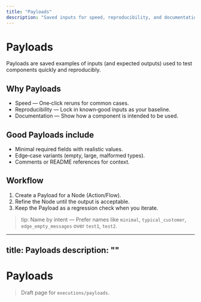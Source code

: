 ```yaml
---
title: "Payloads"
description: "Saved inputs for speed, reproducibility, and documentation"
---
```


# Payloads

Payloads are saved examples of inputs (and expected outputs) used to test components quickly and reproducibly.

## Why Payloads
- Speed — One‑click reruns for common cases.
- Reproducibility — Lock in known‑good inputs as your baseline.
- Documentation — Show how a component is intended to be used.

## Good Payloads include
- Minimal required fields with realistic values.
- Edge‑case variants (empty, large, malformed types).
- Comments or README references for context.

## Workflow
1. Create a Payload for a Node (Action/Flow).
2. Refine the Node until the output is acceptable.
3. Keep the Payload as a regression check when you iterate.

> tip: Name by intent — Prefer names like `minimal`, `typical_customer`, `edge_empty_messages` over `test1`, `test2`.
---
title: Payloads
description: ""
---

# Payloads

> Draft page for `executions/payloads`.

<!-- Add content here -->
